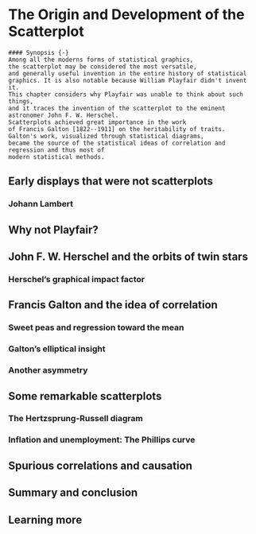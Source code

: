 # The Origin and Development of the Scatterplot {#ch06-scat}

```block
#### Synopsis {-}
Among all the moderns forms of statistical graphics,
the scatterplot may be considered the most versatile,
and generally useful invention in the entire history of statistical
graphics. It is also notable because William Playfair didn't invent it.
This chapter considers why Playfair was unable to think about such things,
and it traces the invention of the scatterplot to the eminent astronomer John F. W. Herschel.
Scatterplots achieved great importance in the work
of Francis Galton [1822--1911] on the heritability of traits.
Galton's work, visualized through statistical diagrams,
became the source of the statistical ideas of correlation and regression and thus most of
modern statistical methods.

```
## Early displays that were not scatterplots {#sec:scat-early}

### Johann Lambert {-}

## Why not Playfair? {#sec:why-not-playfair}

## John F. W. Herschel and the orbits of twin stars {#sec:scat-herschel}

### Herschel's graphical impact factor {-}

## Francis Galton and the idea of correlation {#sec:scat-galton}

### Sweet peas and regression toward the mean {-}

### Galton's elliptical insight {-}

### Another asymmetry {-}

## Some remarkable scatterplots {#sec:scat-remarkable}

### The Hertzsprung-Russell diagram {-}

### Inflation and unemployment: The Phillips curve {-}

## Spurious correlations and causation {#sec:scat-spurious}

## Summary and conclusion 

## Learning more 


